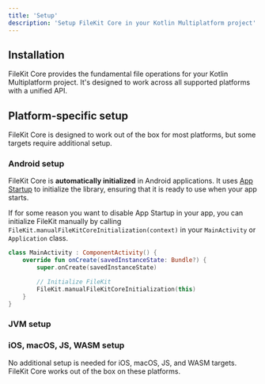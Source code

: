 ```yaml
---
title: 'Setup'
description: 'Setup FileKit Core in your Kotlin Multiplatform project'
---
```



## Installation

<VersionCore/>

FileKit Core provides the fundamental file operations for your Kotlin Multiplatform project. It's designed to work across all supported platforms with a unified API.

## Platform-specific setup

FileKit Core is designed to work out of the box for most platforms, but some targets require additional setup.

### Android setup

FileKit Core is **automatically initialized** in Android applications. It uses [App Startup](https://developer.android.com/topic/libraries/app-startup) to initialize the library, ensuring that it is ready to use when your app starts.

If for some reason you want to disable App Startup in your app, you can initialize FileKit manually by calling `FileKit.manualFileKitCoreInitialization(context)` in your `MainActivity` or `Application` class.

```kotlin
class MainActivity : ComponentActivity() {
    override fun onCreate(savedInstanceState: Bundle?) {
        super.onCreate(savedInstanceState)

        // Initialize FileKit
        FileKit.manualFileKitCoreInitialization(this)
    }
}
```

### JVM setup

<SetupJVMCore/>

### iOS, macOS, JS, WASM setup

No additional setup is needed for iOS, macOS, JS, and WASM targets. FileKit Core works out of the box on these platforms.

